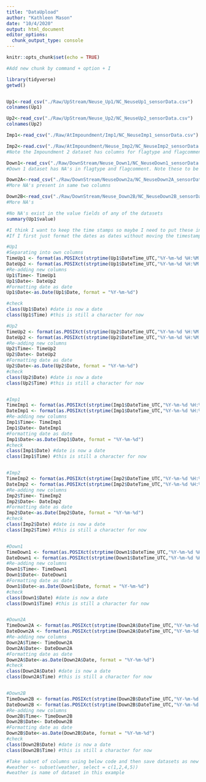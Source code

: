 ```yaml
---
title: "DataUpload"
author: "Kathleen Mason"
date: "10/4/2020"
output: html_document
editor_options: 
  chunk_output_type: console
---
```


```r
knitr::opts_chunk$set(echo = TRUE)
```


```r
#Add new chunk by command + option + I
```

```r
library(tidyverse)
getwd()



```


```r
Up1<-read_csv("./Raw/UpStream/Neuse_Up1/NC_NeuseUp1_sensorData.csv")
colnames(Up1)

Up2<-read_csv("./Raw/UpStream/Neuse_Up2/NC_NeuseUp2_sensorData.csv")
colnames(Up2)
```

```r
Imp1<-read_csv("./Raw/AtImpoundment/Imp1/NC_NeuseImp1_sensorData.csv")

Imp2<-read.csv("./Raw/AtImpoundment/Neuse_Imp2/NC_NeuseImp2_sensorData.csv")
#Note the Impoundment 2 dataset has columns for flagtype and flagcomment but nothing exists- blank- within these columns. In the other datasets, there are flagtypes and comments written in.
```

```r
Down1<-read_csv("./Raw/DownStream/Neuse_Down1/NC_NeuseDown1_sensorData.csv")
#Down 1 dataset has NA's in flagtype and flagcomment. Note these to be fixed later

Down2A<-read_csv("./Raw/DownStream/NeuseDown2a/NC_NeuseDown2A_sensorData.csv")
#More NA's present in same two columns

Down2B<-read_csv("./Raw/DownStream/Neuse_Down2B/NC_NeuseDown2B_sensorData.csv")
#More NA's
```

```r
#No NA's exist in the value fields of any of the datasets
summary(Up1$value)

```

```r
#I think I want to keep the time stamps so maybe I need to put these in their own separate column
#If I first just format the dates as dates without moving the timestamps, it deletes the timestamps and then multiple data points will just be listed for the one day.
```

```r
#Up1
#Separating into own columns
TimeUp1 <- format(as.POSIXct(strptime(Up1$DateTime_UTC,"%Y-%m-%d %H:%M:%S",tz="")) ,format = "%H:%M:%S")
DateUp2 <- format(as.POSIXct(strptime(Up1$DateTime_UTC,"%Y-%m-%d %H:%M:%S",tz="")) ,format = "%Y-%m-%d")
#Re-adding new columns
Up1$Time<- TimeUp1
Up1$Date<- DateUp2
#Formatting date as date
Up1$Date<-as.Date(Up1$Date, format = "%Y-%m-%d")

#check
class(Up1$Date) #date is now a date
class(Up1$Time) #this is still a character for now

#Up2
TimeUp2 <- format(as.POSIXct(strptime(Up2$DateTime_UTC,"%Y-%m-%d %H:%M:%S",tz="")) ,format = "%H:%M:%S")
DateUp2 <- format(as.POSIXct(strptime(Up2$DateTime_UTC,"%Y-%m-%d %H:%M:%S",tz="")) ,format = "%Y-%m-%d")
#Re-adding new columns
Up2$Time<- TimeUp2
Up2$Date<- DateUp2
#Formatting date as date
Up2$Date<-as.Date(Up2$Date, format = "%Y-%m-%d")
#check
class(Up2$Date) #date is now a date
class(Up2$Time) #this is still a character for now


#Imp1
TimeImp1 <- format(as.POSIXct(strptime(Imp1$DateTime_UTC,"%Y-%m-%d %H:%M:%S",tz="")) ,format = "%H:%M:%S")
DateImp1 <- format(as.POSIXct(strptime(Imp1$DateTime_UTC,"%Y-%m-%d %H:%M:%S",tz="")) ,format = "%Y-%m-%d")
#Re-adding new columns
Imp1$Time<- TimeImp1
Imp1$Date<- DateImp1
#Formatting date as date
Imp1$Date<-as.Date(Imp1$Date, format = "%Y-%m-%d")
#check
class(Imp1$Date) #date is now a date
class(Imp1$Time) #this is still a character for now


#Imp2
TimeImp2 <- format(as.POSIXct(strptime(Imp2$DateTime_UTC,"%Y-%m-%d %H:%M:%S",tz="")) ,format = "%H:%M:%S")
DateImp2 <- format(as.POSIXct(strptime(Imp2$DateTime_UTC,"%Y-%m-%d %H:%M:%S",tz="")) ,format = "%Y-%m-%d")
#Re-adding new columns
Imp2$Time<- TimeImp2
Imp2$Date<- DateImp2
#Formatting date as date
Imp2$Date<-as.Date(Imp2$Date, format = "%Y-%m-%d")
#check
class(Imp2$Date) #date is now a date
class(Imp2$Time) #this is still a character for now


#Down1
TimeDown1 <- format(as.POSIXct(strptime(Down1$DateTime_UTC,"%Y-%m-%d %H:%M:%S",tz="")) ,format = "%H:%M:%S")
DateDown1 <- format(as.POSIXct(strptime(Down1$DateTime_UTC,"%Y-%m-%d %H:%M:%S",tz="")) ,format = "%Y-%m-%d")
#Re-adding new columns
Down1$Time<- TimeDown1
Down1$Date<- DateDown1
#Formatting date as date
Down1$Date<-as.Date(Down1$Date, format = "%Y-%m-%d")
#check
class(Down1$Date) #date is now a date
class(Down1$Time) #this is still a character for now


#Down2A
TimeDown2A <- format(as.POSIXct(strptime(Down2A$DateTime_UTC,"%Y-%m-%d %H:%M:%S",tz="")) ,format = "%H:%M:%S")
DateDown2A <- format(as.POSIXct(strptime(Down2A$DateTime_UTC,"%Y-%m-%d %H:%M:%S",tz="")) ,format = "%Y-%m-%d")
#Re-adding new columns
Down2A$Time<- TimeDown2A
Down2A$Date<- DateDown2A
#Formatting date as date
Down2A$Date<-as.Date(Down2A$Date, format = "%Y-%m-%d")
#check
class(Down2A$Date) #date is now a date
class(Down2A$Time) #this is still a character for now


#Down2B
TimeDown2B <- format(as.POSIXct(strptime(Down2B$DateTime_UTC,"%Y-%m-%d %H:%M:%S",tz="")) ,format = "%H:%M:%S")
DateDown2B <- format(as.POSIXct(strptime(Down2B$DateTime_UTC,"%Y-%m-%d %H:%M:%S",tz="")) ,format = "%Y-%m-%d")
#Re-adding new columns
Down2B$Time<- TimeDown2B
Down2B$Date<- DateDown2B
#Formatting date as date
Down2B$Date<-as.Date(Down2B$Date, format = "%Y-%m-%d")
#check
class(Down2B$Date) #date is now a date
class(Down2B$Time) #this is still a character for now
```





```r

#Take subset of columns using below code and then save datasets as new processed datasets
#weather <- subset(weather, select = c(1,2,4,5))
#weather is name of dataset in this example
```

